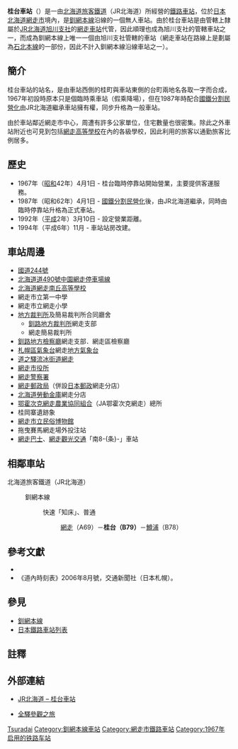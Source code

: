 {{noteTA
|T=zh-tw:桂台車站;zh-hk:桂台站;zh-cn:桂台站;
|1=zh-tw:桂台車站;zh-hk:桂台站;zh-cn:桂台站;
}}
{{日本車站資訊
|公司色 = #2cb431
|文字色 = 
|站名 = 桂台車站
|圖片 =Katsuradai station01.JPG
|pxl = 
|圖片說明 = 桂台車站入口
|日文原名 =桂台
|平假名 =かつらだい 
|羅馬拼音 =Katsuradai
|副站名 = 
|所屬公司 = [[File:JR_logo_(hokkaido).svg|23px]][[北海道旅客鐵道|北海道旅客鐵道]]（JR北海道）
|電報略號 =ツタ
|車站編號 = {{車站編號c|#ef59a1|B79}}
|所在地 = [[北海道|北海道]][[網走市|網走市]]南10條東3丁目
|車站構造 = [[地面車站|地面車站]]
|月台配置 = 1面1線
|所屬路線 = {{Color|#ef59a1|■}}[[釧網本線|釧網本線]]
|前一站 =A69 [[網走車站|網走]]
|前一站距離 = 1.4
|後一站距離 = 4.8
|後一站 = [[鱒浦車站|鱒浦]] B78
|距離 = 1.4
|起點站 = [[網走車站|網走]]
|啟用年月日 = 1967年（[[昭和|昭和]]42年）4月1日
|廢站年月日 = 
|上下車人次 =
|統計年度 =
|轉車 = 
|備註 =無人車站
}}
'''桂台車站'''（{{jpn|j=桂台駅|hg=かつらだいえき|rm=Katsuradai eki|f=y}}）是一由[[北海道旅客鐵道|北海道旅客鐵道]]（JR北海道）所經營的[[鐵路車站|鐵路車站]]，位於[[日本|日本]][[北海道|北海道]][[網走市|網走市]]境內，是[[釧網本線|釧網本線]]沿線的一個無人車站。由於桂台車站是由管轄上隸屬於[[北海道旅客鐵道旭川支社|JR北海道旭川支社]]的[[網走車站|網走車站]]代管，因此順理也成為旭川支社的管轄車站之一，而成為釧網本線上唯一一個由旭川支社管轄的車站（網走車站在路線上是劃屬為[[石北本線|石北本線]]的一部份，因此不計入釧網本線沿線車站之一）。

==簡介==
桂台車站的站名，是由車站西側的桂町與車站東側的台町兩地名各取一字而合成，1967年初設時原本只是個臨時乘車站（假乘降場），但在1987年時配合[[國鐵分割民營化|國鐵分割民營化]]由JR北海道繼承車站擁有權，同步升格為一般車站。

由於車站鄰近網走市中心，周遭有許多公家單位，住宅數量也很密集。除此之外車站附近也可見到包括[[網走高等學校|網走高等學校]]在內的各級學校，因此利用的旅客以通勤旅客比例居多。

== 歷史 ==
* 1967年（[[昭和|昭和]]42年）4月1日 - 桂台臨時停靠站開始營業，主要提供客運服務。
* 1987年（昭和62年）4月1日 - [[國鐵分割民營化|國鐵分割民營化]]後，由JR北海道繼承，同時由臨時停靠站升格為正式車站。
* 1992年（[[平成|平成]]2年）3月10日 - 設定營業距離。
* 1994年（平成6年）11月 - 車站站房改建。

== 車站周邊 ==
* [[國道244號|國道244號]]
* [[北海道道490號中園網走停車場線|北海道道490號中園網走停車場線]]
* [[北海道網走南丘高等學校|北海道網走南丘高等學校]]
* 網走市立第一中學
* 網走市立網走小學
* [[地方裁判所_(日本)|地方裁判所]]及簡易裁判所合同廳舍
** [[釧路地方裁判所|釧路地方裁判所]]網走支部
**網走簡易裁判所
* [[釧路地方檢察廳|釧路地方檢察廳]]網走支部．網走區檢察廳
* [[札幌區氣象台|札幌區氣象台]]網走[[地方氣象台|地方氣象台]]
* [[道之驛流冰街道網走|道之驛流冰街道網走]]
* [[網走市役所|網走市役所]]
* [[網走警察署|網走警察署]]
* [[網走郵政局|網走郵政局]]（併設[[日本郵政|日本郵政]]網走分店）
* [[北海道勞動金庫|北海道勞動金庫]]網走分店
* [[鄂霍次克網走農業協同組合|鄂霍次克網走農業協同組合]]（JA鄂霍次克網走）總所
* 桂岡寨遺跡象
* [[網走市立民俗博物館|網走市立民俗博物館]]
* 拖曳賽馬網走場外投注站
* [[網走巴士|網走巴士]]、[[網走觀光交通|網走觀光交通]]「南8-{条}-」車站

== 相鄰車站 ==
; 北海道旅客鐵道（JR北海道）
: {{Color|#ef59a1|■}}釧網本線
:: 快速「知床」、普通
::: [[網走站|網走]]（A69）－'''桂台（B79）'''－[[鱒浦站|鱒浦]]（B78）

==參考文獻==
*{{cite book | language =ja | author=本久公洋 | coauthors = | title= 《<span lang="ja">北海道鉄道駅大図鑑</span>》| url= | year=2008 | location= | publisher= [[北海道新聞|北海道新聞社]]| id= | isbn= | pages=}}
* 《道內時刻表》2006年8月號，交通新聞社（日本札幌）。

== 參見 ==
* [[釧網本線|釧網本線]]
* [[日本鐵路車站列表|日本鐵路車站列表]]

==註釋==
<references/>

==外部連結==
* {{ja}}[http://www.jrhokkaido.co.jp/network/station/station.html#4548 JR北海道 – 桂台車站] {{Wayback|url=http://www.jrhokkaido.co.jp/network/station/station.html#4548 |date=20190202042725 }}
* {{ja}}[http://www.tsuchibuta.com/jr-hokkaido/senmouline/26katsuradai/26katsuradai.htm 全驛參觀之旅] {{Wayback|url=http://www.tsuchibuta.com/jr-hokkaido/senmouline/26katsuradai/26katsuradai.htm |date=20120819011840 }}

{{釧網本線}}

{{DEFAULTSORT:Katsuradai}}
[[Category:日本鐵路車站_Ka|Tsuradai]]
[[Category:釧網本線車站|Category:釧網本線車站]]
[[Category:網走市鐵路車站|Category:網走市鐵路車站]]
[[Category:1967年启用的铁路车站|Category:1967年启用的铁路车站]]